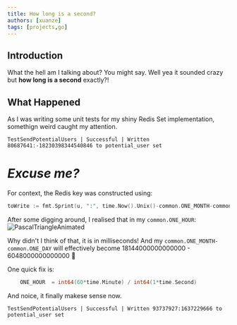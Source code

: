 ```yaml
---
title: How long is a second?
authors: [xuanze]
tags: [projects,go]
---
```


## Introduction
What the hell am I talking about? You might say. Well yea it sounded crazy but **how long is a second** exactly?!

## What Happened
As I was writing some unit tests for my shiny Redis Set implementation, somethign weird caught my attention.
```
TestSendPotentialUsers | Successful | Written 80687641:-18230398344540846 to potential_user set
```
# *Excuse me?*

<!--truncate-->


For context, the Redis key was constructed using:
```go
toWrite := fmt.Sprint(u, ":", time.Now().Unix()-common.ONE_MONTH-common.ONE_DAY)
```

After some digging around, I realised that in my `common.ONE_HOUR`:
![PascalTriangleAnimated](./static/how-long-is-a-second.png)

Why didn't I think of that, it is in milliseconds!
And my `common.ONE_MONTH-common.ONE_DAY` will effectively become 18144000000000000 - 6048000000000000 🤣

One quick fix is:
```go
	ONE_HOUR  = int64(60*time.Minute) / int64(1*time.Second)
```
And noice, it finally makese sense now.
```
TestSendPotentialUsers | Successful | Written 93737927:1637229666 to potential_user set
```